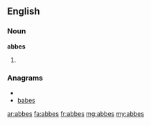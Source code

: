 ==English==

===Noun===
'''abbes'''

# {{plural of|[[abbe]]}}

===Anagrams===
* {{alphagram|abbes}}
* [[babes#English|babes]]

[[ar:abbes]]
[[fa:abbes]]
[[fr:abbes]]
[[mg:abbes]]
[[my:abbes]]